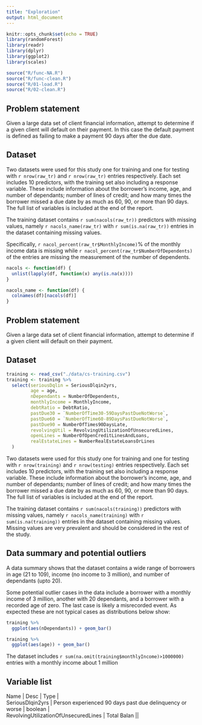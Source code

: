 ```yaml
---
title: "Exploration"
output: html_document
---
```


```r
knitr::opts_chunk$set(echo = TRUE)
library(randomForest)
library(readr)
library(dplyr)
library(ggplot2)
library(scales)

source("R/func-NA.R")
source("R/func-clean.R")
source("R/01-load.R")
source("R/02-clean.R")
```

## Problem statement

Given a large data set of client financial information, attempt to determine if a given client will default on their payment. In this case the default payment is defined as failing to make a payment 90 days after the due date.

## Dataset

Two datasets were used for this study one for training and one for testing with `r nrow(raw_tr)` and `r nrow(raw_tr)` entries respectively. Each set includes 10 predictors, with the training set also including a response variable. These include information about the borrower's income, age, and number of dependants; number of lines of credit; and how many times the borrower missed a due date by as much as 60, 90, or more than 90 days. The full list of variables is included at the end of the report.

The training dataset contains `r sum(nacols(raw_tr))` predictors with missing values, namely `r nacols_name(raw_tr)` with `r sum(is.na(raw_tr))` entries in the dataset containing missing values.

Specifically, `r nacol_percent(raw_tr$MonthlyIncome)`% of the monthly income data is missing while `r nacol_percent(raw_tr$NumberOfDependents)` of the entries are missing the measurement of the number of dependents.
```r
nacols <- function(df) {
  unlist(lapply(df, function(x) any(is.na(x))))
}

nacols_name <- function(df) {
  colnames(df)[nacols(df)]
}
```

## Problem statement

Given a large data set of client financial information, attempt to determine if a given client will default on their payment.

## Dataset

```r
training <- read_csv("./data/cs-training.csv")
training <- training %>%
  select(seriousDqlin = SeriousDlqin2yrs,
         age = age,
         nDependants = NumberOfDependents,
         monthlyIncome = MonthlyIncome,
         debtRatio = DebtRatio,
         pastDue30 = `NumberOfTime30-59DaysPastDueNotWorse`,
         pastDue60 = `NumberOfTime60-89DaysPastDueNotWorse`,
         pastDue90 = NumberOfTimes90DaysLate,
         revolvingUtil = RevolvingUtilizationOfUnsecuredLines,
         openLines = NumberOfOpenCreditLinesAndLoans,
         realEstateLines = NumberRealEstateLoansOrLines
  )


```

Two datasets were used for this study one for training and one for testing with `r nrow(training)` and `r nrow(testing)` entries respectively. Each set includes 10 predictors, with the training set also including a response variable. These include information about the borrower's income, age, and number of dependants; number of lines of credit; and how many times the borrower missed a due date by as much as 60, 90, or more than 90 days. The full list of variables is included at the end of the report.

The training dataset contains `r sum(nacols(training))` predictors with missing values, namely `r nacols_name(training)` with `r sum(is.na(training))` entries in the dataset containing missing values. Missing values are very prevalent and should be considered in the rest of the study.

## Data summary and potential outliers

A data summary shows that the dataset contains a wide range of borrowers in age (21 to 109), income (no income to 3 million), and number of dependants (upto 20).

Some potential outlier cases in the data include a borrower with a monthly income of 3 million, another with 20 dependants, and a borrower with a recorded age of zero. The last case is likely a misrecorded event. As expected these are not typical cases as distributions below show: 

```r
training %>%
  ggplot(aes(nDependants)) + geom_bar()

training %>%
  ggplot(aes(age)) + geom_bar()
```

The dataset includes `r sum(na.omit(training$monthlyIncome)>1000000)` entries with a monthly income about 1 million

##



## Variable list

| Name | Desc | Type |
| SeriousDlqin2yrs | Person experienced 90 days past due delinquency or worse | boolean |
| RevolvingUtilizationOfUnsecuredLines | Total Balan ||

